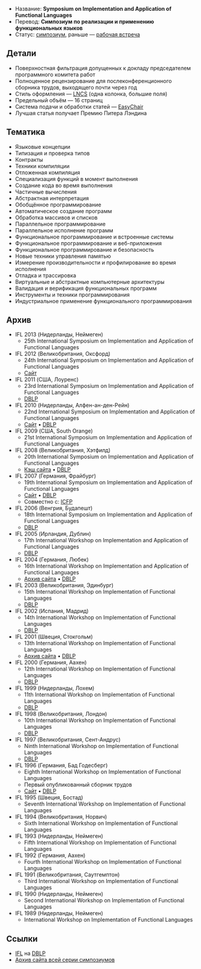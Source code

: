 * Название: '''Symposium on Implementation and Application of Functional Languages'''
* Перевод: '''Симпозиум по реализации и применению функциональных языков'''
* Статус: [[Symposium|симпозиум]], раньше — [[Workshop|рабочая встреча]]

== Детали ==
* Поверхностная фильтрация допущенных к докладу председателем программного комитета работ
* Полноценное рецензирование для послеконференционного сборника трудов, выходящего почти через год
* Стиль оформления — [[LNCS]] (одна колонка, большие поля)
* Предельный объём — 16 страниц
* Система подачи и обработки статей — [[EasyChair]]
* Лучшая статья получает Премию Питера Лэндина

== Тематика ==
* Языковые концепции
* Типизация и проверка типов
* Контракты
* Техники компиляции
* Отложенная компиляция
* Специализация функций в момент выполнения
* Создание кода во время выполнения
* Частичные вычисления
* Абстрактная интерпретация
* Обобщённое программирование
* Автоматическое создание программ
* Обработка массивов и списков
* Параллельное программирование
* Параллельное исполнение программ
* Функциональное программирование и встроенные системы
* Функциональное программирование и веб-приложения
* Функциональное программирование и безопасность
* Новые техники управления памятью
* Измерение производительности и профилирование во время исполнения
* Отладка и трассировка
* Виртуальные и абстрактные компьютерные архитектуры
* Валидация и верификация функциональных программ
* Инструменты и техники программирования
* Индустриальное применение функционального программирования

== Архив ==
* IFL 2013 (Нидерланды, Неймеген)
** 25th International Symposium on Implementation and Application of Functional Languages
* IFL 2012 (Великобритания, Оксфорд)
** 24th International Symposium on Implementation and Application of Functional Languages
** [http://www.cs.ox.ac.uk/conferences/IFL2012/ Сайт]
* IFL 2011 (США, Лоуренс)
** 23rd International Symposium on Implementation and Application of Functional Languages
** [http://dblp.uni-trier.de/db/conf/ifl/ifl2011.html DBLP]
* IFL 2010 (Нидерланды, Алфен-ан-ден-Рейн)
** 22nd International Symposium on Implementation and Application of Functional Languages
** [http://www.cs.uu.nl/wiki/bin/view/IFL2010/WebHome Сайт] • [http://dblp.uni-trier.de/db/conf/ifl/ifl2010.html DBLP]
* IFL 2009 (США, South Orange)
** 21st International Symposium on Implementation and Application of Functional Languages
* IFL 2008 (Великобритания, Хэтфилд)
** 20th International Symposium on Implementation and Application of Functional Languages
** [http://webcache.googleusercontent.com/search?q=cache:C3DwpQpACoIJ:events.sac-home.org/ifl2008/+&cd=4&hl=ru&ct=clnk Кэш сайта] • [http://dblp.uni-trier.de/db/conf/ifl/ifl2008.html DBLP]
* IFL 2007 (Германия, Фрайбург)
** 19th International Symposium on Implementation and Application of Functional Languages
** [http://proglang.informatik.uni-freiburg.de/IFL2007/ Сайт] • [http://dblp.uni-trier.de/db/conf/ifl/ifl2007.html DBLP]
** Совместно с: [[ICFP]]
* IFL 2006 (Венгрия, Будапешт)
** 18th International Symposium on Implementation and Application of Functional Languages
** [http://dblp.uni-trier.de/db/conf/ifl/ifl2006.html DBLP]
* IFL 2005 (Ирландия, Дублин)
** 17th International Workshop on Implementation and Application of Functional Languages
** [http://dblp.uni-trier.de/db/conf/ifl/ifl2005.html DBLP]
* IFL 2004 (Германия, Любек)
** 16th International Workshop on Implementation and Application of Functional Languages
** [http://web.archive.org/web/20070621190534/http://www.isp.uni-luebeck.de/ifl04/index.htm Архив сайта] • [http://dblp.uni-trier.de/db/conf/ifl/ifl2004.html DBLP]
* IFL 2003 (Великобритания, Эдинбург)
** 15th International Workshop on Implementation of Functional Languages
** [http://dblp.uni-trier.de/db/conf/ifl/ifl2003.html DBLP]
* IFL 2002 (Испания, Мадрид)
** 14th International Workshop on Implementation of Functional Languages
** [http://dblp.uni-trier.de/db/conf/ifl/ifl2002.html DBLP]
* IFL 2001 (Швеция, Стокгольм)
** 13th International Workshop on Implementation of Functional Languages
** [http://web.archive.org/web/20030205123856/http://www.ericsson.com/cslab/ifl2001/ Архив сайта] • [http://dblp.uni-trier.de/db/conf/ifl/ifl2001.html DBLP]
* IFL 2000 (Германия, Аахен)
** 12th International Workshop on Implementation of Functional Languages
** [http://dblp.uni-trier.de/db/conf/ifl/ifl2000.html DBLP]
* IFL 1999 (Нидерланды, Лохем)
** 11th International Workshop on Implementation of Functional Languages
** [http://dblp.uni-trier.de/db/conf/ifl/ifl1999.html DBLP]
* IFL 1998 (Великобритания, Лондон)
** 10th International Workshop on Implementation of Functional Languages
** [http://dblp.uni-trier.de/db/conf/ifl/ifl1998.html DBLP]
* IFL 1997 (Великобритания, Сент-Андрус)
** Ninth International Workshop on Implementation of Functional Languages
** [http://dblp.uni-trier.de/db/conf/ifl/ifl97.html DBLP]
* IFL 1996 (Германия, Бад Годесберг)
** Eighth International Workshop on Implementation of Functional Languages
** Первый опубликованный сборник трудов
** [http://www.informatik.uni-kiel.de/inf/Kluge/calendar/ifl96.html Сайт] • [http://dblp.uni-trier.de/db/conf/ifl/ifl96.html DBLP]
* IFL 1995 (Швеция, Бостад)
** Seventh International Workshop on Implementation of Functional Languages
* IFL 1994 (Великобритания, Норвич)
** Sixth International Workshop on Implementation of Functional Languages
* IFL 1993 (Нидерланды, Неймеген)
** Fifth International Workshop on Implementation of Functional Languages
* IFL 1992 (Германия, Аахен)
** Fourth International Workshop on Implementation of Functional Languages
* IFL 1991 (Великобритания, Саутгемптон)
** Third International Workshop on Implementation of Functional Languages
* IFL 1990 (Нидерланды, Неймеген)
** Second International Workshop on Implementation of Functional Languages
* IFL 1989 (Нидерланды, Неймеген)
** International Workshop on Implementation of Functional Languages

== Ссылки ==
* [http://dblp.uni-trier.de/db/conf/ifl/ IFL] на [[DBLP]]
* [http://web.archive.org/web/20120411193032/http://www.ifl-workshops.org/ Архив сайта всей серии симпозиумов]
